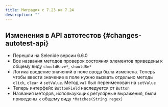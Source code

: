```yaml
---
title: Миграция с 7.23 на 7.24
description: ""
---
```


## Изменения в API автотестов {#changes-autotest-api}

- Перешли на Selenide версии 6.6.0
- Все названия методов проверок состояния элементов приведены к общему виду `shouldHave*`, `shouldBe*`
- Логика введение значений в поле ввода была изменена. Теперь чтобы ввести значение в поле нужно вызвать отдельно методы `click`, `clear` и `setValue`.
Метод `val` был переименован на `setValue`
- Теперь интерфейс `ButtonField` наследуется от `Button`
- Названия методов, использующих регулярные выражения, были приведены к общему виду `*Matches(String regex)`
